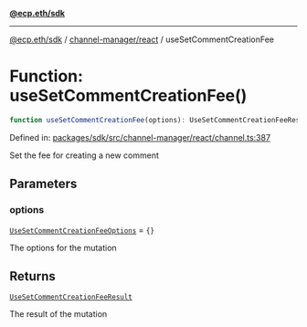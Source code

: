 [**@ecp.eth/sdk**](../../../index.mdx)

***

[@ecp.eth/sdk](/sdk-reference/index.mdx) / [channel-manager/react](/sdk-reference/channel-manager/react/index.mdx) / useSetCommentCreationFee

# Function: useSetCommentCreationFee()

```ts
function useSetCommentCreationFee(options): UseSetCommentCreationFeeResult;
```

Defined in: [packages/sdk/src/channel-manager/react/channel.ts:387](https://github.com/ecp-eth/comments-monorepo/blob/main/packages/sdk/src/channel-manager/react/channel.ts#L387)

Set the fee for creating a new comment

## Parameters

### options

[`UseSetCommentCreationFeeOptions`](/sdk-reference/channel-manager/react/type-aliases/UseSetCommentCreationFeeOptions.mdx) = `{}`

The options for the mutation

## Returns

[`UseSetCommentCreationFeeResult`](/sdk-reference/channel-manager/react/type-aliases/UseSetCommentCreationFeeResult.mdx)

The result of the mutation
